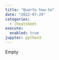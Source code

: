 ```yaml
---
title: "Quarto how-to"
date: "2022-07-29"
categories:
  - cheatsheet
execute: 
  enabled: true
jupyter: python3 
--- 
```


Empty